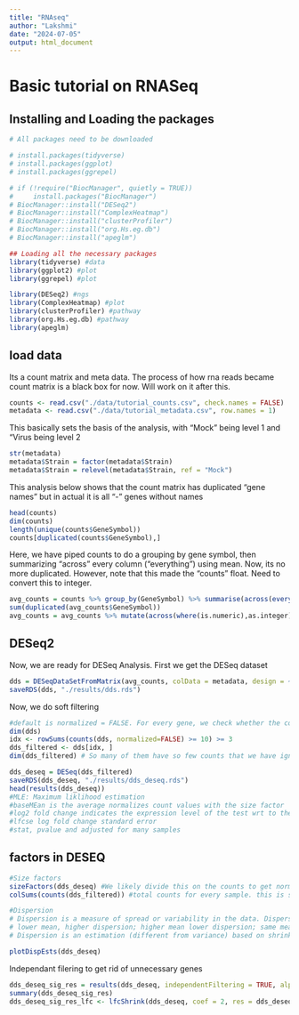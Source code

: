 ```yaml
---
title: "RNAseq"
author: "Lakshmi"
date: "2024-07-05"
output: html_document
---
```


# Basic tutorial on RNASeq

## Installing and Loading the packages
```r
# All packages need to be downloaded

# install.packages(tidyverse)
# install.packages(ggplot)
# install.packages(ggrepel)

# if (!require("BiocManager", quietly = TRUE))
#     install.packages("BiocManager")
# BiocManager::install("DESeq2")
# BiocManager::install("ComplexHeatmap")
# BiocManager::install("clusterProfiler")
# BiocManager::install("org.Hs.eg.db")
# BiocManager::install("apeglm")

## Loading all the necessary packages
library(tidyverse) #data
library(ggplot2) #plot
library(ggrepel) #plot

library(DESeq2) #ngs
library(ComplexHeatmap) #plot
library(clusterProfiler) #pathway
library(org.Hs.eg.db) #pathway
library(apeglm)
```

## load data 
Its a count matrix and meta data. The process of how rna reads became count matrix is a black box for now. Will work on it after this. 
```r
counts <- read.csv("./data/tutorial_counts.csv", check.names = FALSE)
metadata <- read.csv("./data/tutorial_metadata.csv", row.names = 1)
```

This basically sets the basis of the analysis, with "Mock" being level 1 and "Virus being level 2
```r
str(metadata)
metadata$Strain = factor(metadata$Strain)
metadata$Strain = relevel(metadata$Strain, ref = "Mock")
```

This analysis below shows that the count matrix has duplicated "gene names" but in actual it is all "-" genes without names
```r
head(counts)
dim(counts)
length(unique(counts$GeneSymbol))
counts[duplicated(counts$GeneSymbol),]
```

Here, we have piped counts to do a grouping by gene symbol, then summarizing "across" every column ("everything") using mean. Now, its no more duplicated. However, note that this made the "counts" float. Need to convert this to integer. 
```r
avg_counts = counts %>% group_by(GeneSymbol) %>% summarise(across(everything(),mean))
sum(duplicated(avg_counts$GeneSymbol))
avg_counts = avg_counts %>% mutate(across(where(is.numeric),as.integer)) %>% dplyr::select(-c(GeneSymbol)) #cant do as.integer(avg_counts) as its a tibble not a base data.frame. This also lets go of the gene symbol column (str), and now we have only 6 columns. 
```

## DESeq2

Now, we are ready for DESeq Analysis. First we get the DESeq dataset 
```r
dds = DESeqDataSetFromMatrix(avg_counts, colData = metadata, design = ~ Strain) #relationship between all the variables (~) with Strain 
saveRDS(dds, "./results/dds.rds")
```

Now, we do soft filtering
```r
#default is normalized = FALSE. For every gene, we check whether the counts in the strain is >= 10 for alteast >= 3 samples
dim(dds)
idx <- rowSums(counts(dds, normalized=FALSE) >= 10) >= 3
dds_filtered <- dds[idx, ]
dim(dds_filtered) # So many of them have so few counts that we have ignored them
```

```r
dds_deseq = DESeq(dds_filtered)
saveRDS(dds_deseq, "./results/dds_deseq.rds")
head(results(dds_deseq))
#MLE: Maximum liklihood estimation
#baseMEan is the average normalizes count values with the size factor 
#log2 fold change indicates the expression level of the test wrt to the control
#lfcse log fold change standard error 
#stat, pvalue and adjusted for many samples
```

## factors in DESEQ
```r
#Size factors
sizeFactors(dds_deseq) #We likely divide this on the counts to get normalized counts
colSums(counts(dds_filtered)) #total counts for every sample. this is sort of proportional to the size factors

#Dispersion
# Dispersion is a measure of spread or variability in the data. Dispersion of 0.01 means that there is 10% variation around the mean expected across biological replicates
# lower mean, higher dispersion; higher mean lower dispersion; same mean, depends on variance
# Dispersion is an estimation (different from variance) based on shrinkage. Increasing mean counts decreasing dispersion. Any different plot will be bad and not suitable for DESEQ

plotDispEsts(dds_deseq)
```

Independant filering to get rid of unnecessary genes

```r
dds_deseq_sig_res = results(dds_deseq, independentFiltering = TRUE, alpha = 0.05)
summary(dds_deseq_sig_res)
dds_deseq_sig_res_lfc <- lfcShrink(dds_deseq, coef = 2, res = dds_deseq_sig_res)
```







